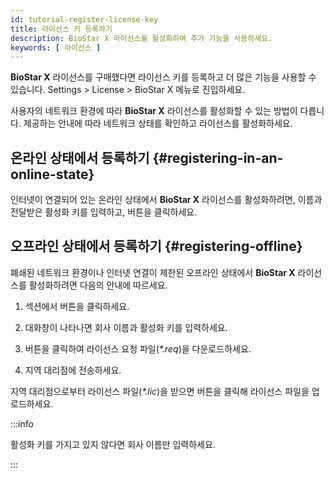 ```yaml
---
id: tutorial-register-license-key
title: 라이선스 키 등록하기
description: BioStar X 라이선스를 활성화하여 추가 기능을 사용하세요.
keywords: [ 라이선스 ]
---
```


**BioStar X** 라이선스를 구매했다면 라이선스 키를 등록하고 더 많은 기능을 사용할 수 있습니다. <Cmd>Settings</Cmd> > <IcLicense/> <Cmd>License</Cmd> > <Cmd>BioStar X</Cmd> 메뉴로 진입하세요.

사용자의 네트워크 환경에 따라 **BioStar X** 라이선스를 활성화할 수 있는 방법이 다릅니다. 제공하는 안내에 따라 네트워크 상태를 확인하고 라이선스를 활성화하세요.

## 온라인 상태에서 등록하기 {#registering-in-an-online-state}

인터넷이 연결되어 있는 온라인 상태에서 **BioStar X** 라이선스를 활성화하려면, 이름과 전달받은 활성화 키를 입력하고, <Cmd sid='setting.server.license.button.activate' product='2' /> 버튼을 클릭하세요.

## 오프라인 상태에서 등록하기 {#registering-offline}

폐쇄된 네트워크 환경이나 인터넷 연결이 제한된 오프라인 상태에서 **BioStar X** 라이선스를 활성화하려면 다음의 안내에 따르세요.

1. <Cmd sid='setting.server.license.visitor' product='2' /> 섹션에서 <Cmd sid='setting.server.license.button.requestOfflineKey' product='2' /> 버튼을 클릭하세요. 

1. 대화창이 나타나면 회사 이름과 활성화 키를 입력하세요.

1. <Cmd sid='setting.server.license.button.download' product='2' /> 버튼을 클릭하여 라이선스 요청 파일(*\*.req*)을 다운로드하세요.

1. 지역 대리점에 전송하세요.

지역 대리점으로부터 라이선스 파일(*\*.lic*)을 받으면 <Cmd sid='setting.server.license.button.activate' product='2' /> 버튼을 클릭해 라이선스 파일을 업로드하세요.

:::info

활성화 키를 가지고 있지 않다면 회사 이름만 입력하세요.

:::